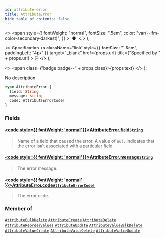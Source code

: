 ```yaml
---
id: attribute-error
title: AttributeError
hide_table_of_contents: false
---
```


  <>
    <span
      style={{
        fontWeight: "normal",
        fontSize: ".5em",
        color: "var(--ifm-color-secondary-darkest)",
      }}
    >
      &nbsp;●&nbsp;
    </span>
  </>
);

  <>
    Specification
    <a
      className="link"
      style={{ fontSize: "1.5em", paddingLeft: "4px" }}
      target="\_blank"
      href={props.url}
      title={"Specified by " + props.url}
    >
      ⎘
    </a>
  </>
);

  <>
    <span class={"badge badge--" + props.class}>{props.text}</span>
  </>
);

No description

```graphql
type AttributeError {
  field: String
  message: String
  code: AttributeErrorCode!
}
```

### Fields

#### [<code style={{ fontWeight: 'normal' }}>AttributeError.<b>field</b></code>](#)<Bullet />[`String`](../../../developer/api-reference/scalars/string) <Badge class="secondary" text="scalar"/>

> Name of a field that caused the error. A value of `null` indicates that the error isn't associated with a particular field.

#### [<code style={{ fontWeight: 'normal' }}>AttributeError.<b>message</b></code>](#)<Bullet />[`String`](../../../developer/api-reference/scalars/string) <Badge class="secondary" text="scalar"/>

> The error message.

#### [<code style={{ fontWeight: 'normal' }}>AttributeError.<b>code</b></code>](#)<Bullet />[`AttributeErrorCode!`](../../../developer/api-reference/enums/attribute-error-code) <Badge class="secondary" text="non-null"/> <Badge class="secondary" text="enum"/>

> The error code.

### Member of

[`AttributeBulkDelete`](../../../developer/api-reference/objects/attribute-bulk-delete) <Badge class="secondary" text="object"/><Bullet />[`AttributeCreate`](../../../developer/api-reference/objects/attribute-create) <Badge class="secondary" text="object"/><Bullet />[`AttributeDelete`](../../../developer/api-reference/objects/attribute-delete) <Badge class="secondary" text="object"/><Bullet />[`AttributeReorderValues`](../../../developer/api-reference/objects/attribute-reorder-values) <Badge class="secondary" text="object"/><Bullet />[`AttributeUpdate`](../../../developer/api-reference/objects/attribute-update) <Badge class="secondary" text="object"/><Bullet />[`AttributeValueBulkDelete`](../../../developer/api-reference/objects/attribute-value-bulk-delete) <Badge class="secondary" text="object"/><Bullet />[`AttributeValueCreate`](../../../developer/api-reference/objects/attribute-value-create) <Badge class="secondary" text="object"/><Bullet />[`AttributeValueDelete`](../../../developer/api-reference/objects/attribute-value-delete) <Badge class="secondary" text="object"/><Bullet />[`AttributeValueUpdate`](../../../developer/api-reference/objects/attribute-value-update) <Badge class="secondary" text="object"/>
